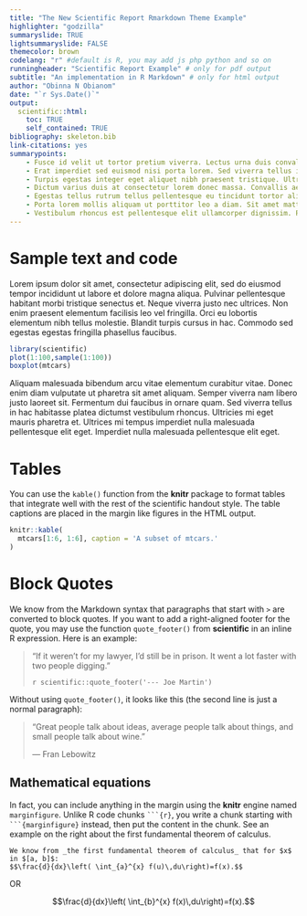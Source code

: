```yaml
---
title: "The New Scientific Report Rmarkdown Theme Example"
highlighter: "godzilla"
summaryslide: TRUE
lightsummaryslide: FALSE
themecolor: brown
codelang: "r" #default is R, you may add js php python and so on
runningheader: "Scientific Report Example" # only for pdf output
subtitle: "An implementation in R Markdown" # only for html output
author: "Obinna N Obianom"
date: "`r Sys.Date()`"
output:
  scientific::html: 
    toc: TRUE
    self_contained: TRUE
bibliography: skeleton.bib
link-citations: yes
summarypoints:
    - Fusce id velit ut tortor pretium viverra. Lectus urna duis convallis convallis tellus id interdum. 
    - Erat imperdiet sed euismod nisi porta lorem. Sed viverra tellus in hac habitasse platea dictumst. 
    - Turpis egestas integer eget aliquet nibh praesent tristique. Ultricies integer quis auctor elit. 
    - Dictum varius duis at consectetur lorem donec massa. Convallis aenean et tortor at risus viverra. 
    - Egestas tellus rutrum tellus pellentesque eu tincidunt tortor aliquam nulla. Aliquet bibendum enim facilisis gravida neque. 
    - Porta lorem mollis aliquam ut porttitor leo a diam. Sit amet mattis vulputate enim nulla aliquet porttitor lacus. 
    - Vestibulum rhoncus est pellentesque elit ullamcorper dignissim. Risus feugiat in ante metus dictum. 
---
```


# Sample text and code

Lorem ipsum dolor sit amet, consectetur adipiscing elit, sed do eiusmod tempor incididunt ut labore et dolore magna aliqua. Pulvinar pellentesque habitant morbi tristique senectus et. Neque viverra justo nec ultrices. Non enim praesent elementum facilisis leo vel fringilla. Orci eu lobortis elementum nibh tellus molestie. Blandit turpis cursus in hac. Commodo sed egestas egestas fringilla phasellus faucibus. 

```r
library(scientific)
plot(1:100,sample(1:100))
boxplot(mtcars)

```

Aliquam malesuada bibendum arcu vitae elementum curabitur vitae. Donec enim diam vulputate ut pharetra sit amet aliquam. Semper viverra nam libero justo laoreet sit. Fermentum dui faucibus in ornare quam. Sed viverra tellus in hac habitasse platea dictumst vestibulum rhoncus. Ultricies mi eget mauris pharetra et. Ultrices mi tempus imperdiet nulla malesuada pellentesque elit eget. Imperdiet nulla malesuada pellentesque elit eget.

# Tables

You can use the `kable()` function from the **knitr** package to format tables that integrate well with the rest of the scientific handout style. The table captions are placed in the margin like figures in the HTML output.

```r
knitr::kable(
  mtcars[1:6, 1:6], caption = 'A subset of mtcars.'
)
```

# Block Quotes

We know from the Markdown syntax that paragraphs that start with `>` are converted to block quotes. If you want to add a right-aligned footer for the quote, you may use the function `quote_footer()` from **scientific** in an inline R expression. Here is an example:

> "If it weren't for my lawyer, I'd still be in prison. It went a lot faster with two people digging."
>
> `r scientific::quote_footer('--- Joe Martin')`

Without using `quote_footer()`, it looks like this (the second line is just a normal paragraph):

> "Great people talk about ideas, average people talk about things, and small people talk about wine."
>
> --- Fran Lebowitz

## Mathematical equations

In fact, you can include anything in the margin using the **knitr** engine named `marginfigure`. Unlike R code chunks ```` ```{r} ````, you write a chunk starting with ```` ```{marginfigure} ```` instead, then put the content in the chunk. See an example on the right about the first fundamental theorem of calculus.

```marginfigure
We know from _the first fundamental theorem of calculus_ that for $x$ in $[a, b]$:
$$\frac{d}{dx}\left( \int_{a}^{x} f(u)\,du\right)=f(x).$$
```

OR

$$\frac{d}{dx}\left( \int_{b}^{x} f(x)\,du\right)=f(x).$$
